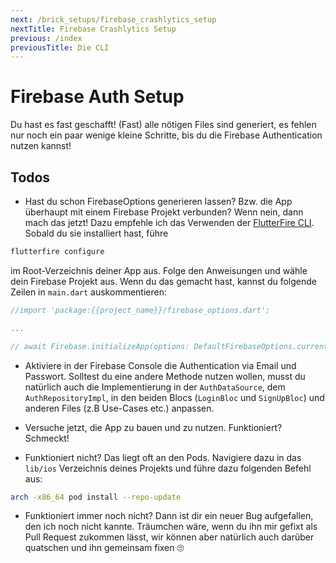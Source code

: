 ```yaml
---
next: /brick_setups/firebase_crashlytics_setup
nextTitle: Firebase Crashlytics Setup
previous: /index
previousTitle: Die CLI
---
```

# Firebase Auth Setup

Du hast es fast geschafft! (Fast) alle nötigen Files sind generiert, es fehlen nur noch ein paar wenige kleine Schritte, bis du die Firebase Authentication nutzen kannst!

## Todos

- Hast du schon FirebaseOptions generieren lassen? Bzw. die App überhaupt mit einem Firebase Projekt verbunden? Wenn nein, dann mach das jetzt! Dazu empfehle ich das Verwenden der [FlutterFire CLI][flutterfire-cli-link]. Sobald du sie installiert hast, führe

```bash
flutterfire configure
```

im Root-Verzeichnis deiner App aus. Folge den Anweisungen und wähle dein Firebase Projekt aus. Wenn du das gemacht hast, kannst du folgende Zeilen in `main.dart` auskommentieren:

 ```dart
//import 'package:{{project_name}}/firebase_options.dart';

...

// await Firebase.initializeApp(options: DefaultFirebaseOptions.currentPlatform);
```

- Aktiviere in der Firebase Console die Authentication via Email und Passwort. Solltest du eine andere Methode nutzen wollen, musst du natürlich auch die Implementierung in der `AuthDataSource`, dem `AuthRepositoryImpl`, in den beiden Blocs (`LoginBloc` und `SignUpBloc`) und anderen Files (z.B Use-Cases etc.) anpassen.

- Versuche jetzt, die App zu bauen und zu nutzen. Funktioniert? Schmeckt!

- Funktioniert nicht? Das liegt oft an den Pods. Navigiere dazu in das `lib/ios` Verzeichnis deines Projekts und führe dazu folgenden Befehl aus:

```bash
arch -x86_64 pod install --repo-update
```

- Funktioniert immer noch nicht? Dann ist dir ein neuer Bug aufgefallen, den ich noch nicht kannte. Träumchen wäre, wenn du ihn mir gefixt als Pull Request zukommen lässt, wir können aber natürlich auch darüber quatschen und ihn gemeinsam fixen 🙄

[flutterfire-cli-link]: https://firebase.flutter.dev/docs/cli/

